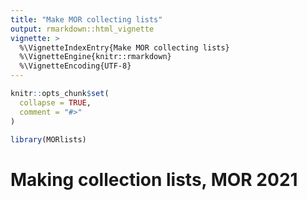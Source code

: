 ```yaml
---
title: "Make MOR collecting lists"
output: rmarkdown::html_vignette
vignette: >
  %\VignetteIndexEntry{Make MOR collecting lists}
  %\VignetteEngine{knitr::rmarkdown}
  %\VignetteEncoding{UTF-8}
---
```


```r
knitr::opts_chunk$set(
  collapse = TRUE,
  comment = "#>"
)
```

```r
library(MORlists)
```

# Making collection lists, MOR 2021
